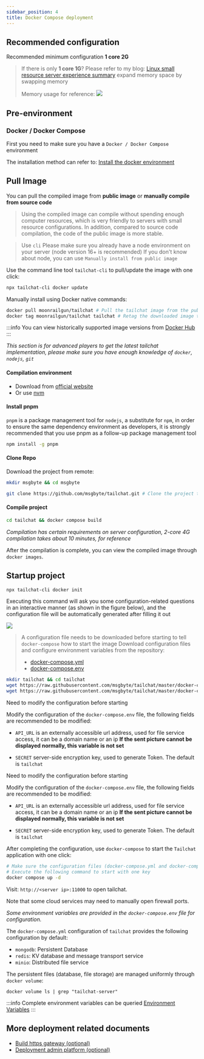 ```yaml
---
sidebar_position: 4
title: Docker Compose deployment
---
```


## Recommended configuration

Recommended minimum configuration **1 core 2G**

> If there is only **1 core 1G**? Please refer to my blog: [Linux small resource server experience summary](http://moonrailgun.com/posts/6769ba51/) expand memory space by swapping memory
>
> Memory usage for reference:
> ![](/img/misc/memory-usage.png)

## Pre-environment

### Docker / Docker Compose

First you need to make sure you have a `Docker / Docker Compose` environment

The installation method can refer to: [Install the docker environment](./install-docker.md)

## Pull Image

You can pull the compiled image from **public image** or **manually compile from source code**

> Using the compiled image can compile without spending enough computer resources, which is very friendly to servers with small resource configurations. In addition, compared to source code compilation, the code of the public image is more stable.


<Tabs groupId="build">
  <TabItem value="cli" label="One-command installation using cli" default>

> Use `cli` Please make sure you already have a node environment on your server (node version 16+ is recommended)
> If you don't know about node, you can use `Manually install from public image`

Use the command line tool `tailchat-cli` to pull/update the image with one click:
```bash
npx tailchat-cli docker update
```

  </TabItem>
  <TabItem value="public-image" label="Manually install from public image" default>

Manually install using Docker native commands:
```bash
docker pull moonrailgun/tailchat # Pull the tailchat image from the public image registry
docker tag moonrailgun/tailchat tailchat # Retag the downloaded image to tailchat (consistent with source code compilation, if not changed, it will follow the source code compilation process)
```

:::info
You can view historically supported image versions from [Docker Hub](https://hub.docker.com/r/moonrailgun/tailchat/tags)
:::


  </TabItem>
  <TabItem value="source-code" label="Compile from source">

*This section is for advanced players to get the latest tailchat implementation, please make sure you have enough knowledge of `docker`, `nodejs`, `git`*

#### Compilation environment

- Download from [official website](https://nodejs.org/en/download/)
- Or use [nvm](https://github.com/nvm-sh/nvm)

#### Install pnpm

`pnpm` is a package management tool for `nodejs`, a substitute for `npm`, in order to ensure the same dependency environment as developers, it is strongly recommended that you use pnpm as a follow-up package management tool

```bash
npm install -g pnpm
```

#### Clone Repo

Download the project from remote:

```bash
mkdir msgbyte && cd msgbyte

git clone https://github.com/msgbyte/tailchat.git # Clone the project to local
```

#### Compile project

```bash
cd tailchat && docker compose build
```

*Compilation has certain requirements on server configuration, 2-core 4G compilation takes about 10 minutes, for reference*

After the compilation is complete, you can view the compiled image through `docker images`.

  </TabItem>
</Tabs>


## Startup project

<Tabs groupId="build">
  <TabItem value="cli" label="One-command installation using cli" default>

```bash
npx tailchat-cli docker init
```

Executing this command will ask you some configuration-related questions in an interactive manner (as shown in the figure below), and the configuration file will be automatically generated after filling it out

![](./assets/docker-init.png)

  </TabItem>

  <TabItem value="public-image" label="Manually install from public image">

> A configuration file needs to be downloaded before starting to tell `docker-compose` how to start the image
> Download configuration files and configure environment variables from the repository:
> - [docker-compose.yml](https://raw.githubusercontent.com/msgbyte/tailchat/master/docker-compose.yml)
> - [docker-compose.env](https://raw.githubusercontent.com/msgbyte/tailchat/master/docker-compose.env)

```bash
mkdir tailchat && cd tailchat
wget https://raw.githubusercontent.com/msgbyte/tailchat/master/docker-compose.yml
wget https://raw.githubusercontent.com/msgbyte/tailchat/master/docker-compose.env
```

Need to modify the configuration before starting

Modify the configuration of the `docker-compose.env` file, the following fields are recommended to be modified:

- `API_URL` is an externally accessible url address, used for file service access, it can be a domain name or an ip **If the sent picture cannot be displayed normally, this variable is not set**
- `SECRET` server-side encryption key, used to generate Token. The default is `tailchat`

  </TabItem>
  <TabItem value="source-code" label="Compile from source">

Need to modify the configuration before starting

Modify the configuration of the `docker-compose.env` file, the following fields are recommended to be modified:

- `API_URL` is an externally accessible url address, used for file service access, it can be a domain name or an ip **If the sent picture cannot be displayed normally, this variable is not set**
- `SECRET` server-side encryption key, used to generate Token. The default is `tailchat`


  </TabItem>
</Tabs>



After completing the configuration, use `docker-compose` to start the `Tailchat` application with one click:

```bash
# Make sure the configuration files (docker-compose.yml and docker-compose.env) are in the current directory
# Execute the following command to start with one key
docker compose up -d
```

Visit: `http://<server ip>:11000` to open tailchat.

Note that some cloud services may need to manually open firewall ports.

*Some environment variables are provided in the `docker-compose.env` file for configuration.*

The `docker-compose.yml` configuration of `tailchat` provides the following configuration by default:

- `mongodb`: Persistent Database
- `redis`: KV database and message transport service
- `minio`: Distributed file service

The persistent files (database, file storage) are managed uniformly through `docker volume`:

```
docker volume ls | grep "tailchat-server"
```

:::info
Complete environment variables can be queried [Environment Variables](./environment.md)
:::

## More deployment related documents

- [Build https gateway (optional)](./https-gateway.md)
- [Deployment admin platform (optional)](./admin.md)
